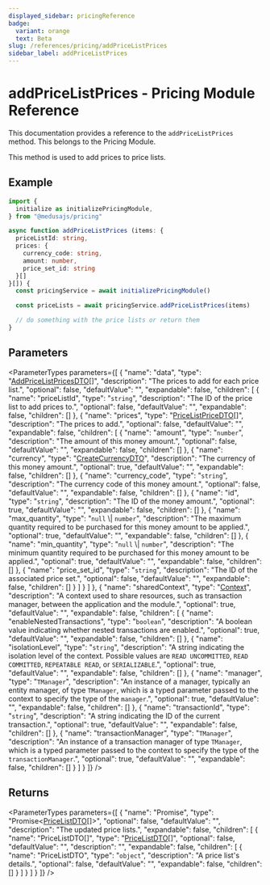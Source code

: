 ```yaml
---
displayed_sidebar: pricingReference
badge:
  variant: orange
  text: Beta
slug: /references/pricing/addPriceListPrices
sidebar_label: addPriceListPrices
---
```



# addPriceListPrices - Pricing Module Reference

This documentation provides a reference to the `addPriceListPrices` method. This belongs to the Pricing Module.

This method is used to add prices to price lists.

## Example

```ts
import {
  initialize as initializePricingModule,
} from "@medusajs/pricing"

async function addPriceListPrices (items: {
  priceListId: string,
  prices: {
    currency_code: string,
    amount: number,
    price_set_id: string
  }[]
}[]) {
  const pricingService = await initializePricingModule()

  const priceLists = await pricingService.addPriceListPrices(items)

  // do something with the price lists or return them
}
```

## Parameters

<ParameterTypes parameters={[
  {
    "name": "data",
    "type": "[AddPriceListPricesDTO](../../pricing/interfaces/pricing.AddPriceListPricesDTO.mdx)[]",
    "description": "The prices to add for each price list.",
    "optional": false,
    "defaultValue": "",
    "expandable": false,
    "children": [
      {
        "name": "priceListId",
        "type": "`string`",
        "description": "The ID of the price list to add prices to.",
        "optional": false,
        "defaultValue": "",
        "expandable": false,
        "children": []
      },
      {
        "name": "prices",
        "type": "[PriceListPriceDTO](../../pricing/interfaces/pricing.PriceListPriceDTO.mdx)[]",
        "description": "The prices to add.",
        "optional": false,
        "defaultValue": "",
        "expandable": false,
        "children": [
          {
            "name": "amount",
            "type": "`number`",
            "description": "The amount of this money amount.",
            "optional": false,
            "defaultValue": "",
            "expandable": false,
            "children": []
          },
          {
            "name": "currency",
            "type": "[CreateCurrencyDTO](../../pricing/interfaces/pricing.CreateCurrencyDTO.mdx)",
            "description": "The currency of this money amount.",
            "optional": true,
            "defaultValue": "",
            "expandable": false,
            "children": []
          },
          {
            "name": "currency_code",
            "type": "`string`",
            "description": "The currency code of this money amount.",
            "optional": false,
            "defaultValue": "",
            "expandable": false,
            "children": []
          },
          {
            "name": "id",
            "type": "`string`",
            "description": "The ID of the money amount.",
            "optional": true,
            "defaultValue": "",
            "expandable": false,
            "children": []
          },
          {
            "name": "max_quantity",
            "type": "`null` \\| `number`",
            "description": "The maximum quantity required to be purchased for this money amount to be applied.",
            "optional": true,
            "defaultValue": "",
            "expandable": false,
            "children": []
          },
          {
            "name": "min_quantity",
            "type": "`null` \\| `number`",
            "description": "The minimum quantity required to be purchased for this money amount to be applied.",
            "optional": true,
            "defaultValue": "",
            "expandable": false,
            "children": []
          },
          {
            "name": "price_set_id",
            "type": "`string`",
            "description": "The ID of the associated price set.",
            "optional": false,
            "defaultValue": "",
            "expandable": false,
            "children": []
          }
        ]
      }
    ]
  },
  {
    "name": "sharedContext",
    "type": "[Context](../../pricing/interfaces/pricing.Context.mdx)",
    "description": "A context used to share resources, such as transaction manager, between the application and the module.",
    "optional": true,
    "defaultValue": "",
    "expandable": false,
    "children": [
      {
        "name": "enableNestedTransactions",
        "type": "`boolean`",
        "description": "A boolean value indicating whether nested transactions are enabled.",
        "optional": true,
        "defaultValue": "",
        "expandable": false,
        "children": []
      },
      {
        "name": "isolationLevel",
        "type": "`string`",
        "description": "A string indicating the isolation level of the context. Possible values are `READ UNCOMMITTED`, `READ COMMITTED`, `REPEATABLE READ`, or `SERIALIZABLE`.",
        "optional": true,
        "defaultValue": "",
        "expandable": false,
        "children": []
      },
      {
        "name": "manager",
        "type": "`TManager`",
        "description": "An instance of a manager, typically an entity manager, of type `TManager`, which is a typed parameter passed to the context to specify the type of the `manager`.",
        "optional": true,
        "defaultValue": "",
        "expandable": false,
        "children": []
      },
      {
        "name": "transactionId",
        "type": "`string`",
        "description": "A string indicating the ID of the current transaction.",
        "optional": true,
        "defaultValue": "",
        "expandable": false,
        "children": []
      },
      {
        "name": "transactionManager",
        "type": "`TManager`",
        "description": "An instance of a transaction manager of type `TManager`, which is a typed parameter passed to the context to specify the type of the `transactionManager`.",
        "optional": true,
        "defaultValue": "",
        "expandable": false,
        "children": []
      }
    ]
  }
]} />

## Returns

<ParameterTypes parameters={[
  {
    "name": "Promise",
    "type": "Promise&#60;[PriceListDTO](../../pricing/interfaces/pricing.PriceListDTO.mdx)[]&#62;",
    "optional": false,
    "defaultValue": "",
    "description": "The updated price lists.",
    "expandable": false,
    "children": [
      {
        "name": "PriceListDTO[]",
        "type": "[PriceListDTO](../../pricing/interfaces/pricing.PriceListDTO.mdx)[]",
        "optional": false,
        "defaultValue": "",
        "description": "",
        "expandable": false,
        "children": [
          {
            "name": "PriceListDTO",
            "type": "`object`",
            "description": "A price list's details.",
            "optional": false,
            "defaultValue": "",
            "expandable": false,
            "children": []
          }
        ]
      }
    ]
  }
]} />
